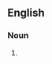 {{also|krumkake}}
==English==

===Noun===
{{en-noun|head=[[krum]] [[kake]]}}

# {{alternative spelling of|krumkake|lang=en}}